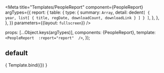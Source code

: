 
<Meta
  title="Templates/PeopleReport"
  component={PeopleReport}
  argTypes={{
    report: {
      table: {
        type: {
          summary: `Array`,
          detail: dedent`[
            {
              year,
              list[
                {
                  title,
                  regDate,
                  downloadCount,
                  downloadLink
                }
              ]
            }
          ]`,
        },
      },
    },
  }}
  parameters={{layout: `fullscreen`}}
/>

  props: [...Object.keys(argTypes)],
  components: {PeopleReport},
  template: `
    <PeopleReport 
      :report="report" 
    />`,
});

## default
<Canvas>
  <Story
    name="PeopleReport"
    args = {{
      report : [
        {
          year: `2021`,
          list: [
            {
              title: `일이삼사오일이삼사오일이삼사오일이삼사오일이삼사오일이삼사오`,
              regDate: `2021.07.20`,
              downloadCount: 12389123,
              downloadLink: `abc.pdf`,
            },
            {
              title: `sieksieiessdfs`,
              regDate: `2021.07.20`,
              downloadCount: 9999,
              downloadLink: `abc.pdf`,
            },
          ]
        },
        {
          year: `2022`,
          list: [
            {
              title: `일이삼사오`,
              regDate: `2021.07.20`,
              downloadCount: 9,
              downloadLink: `abc.pdf`,
            },
          ]
        },
      ]
    }}
  >
    { Template.bind({}) }
  </Story>
</Canvas>
